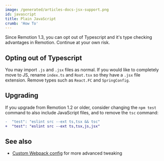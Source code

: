 ```yaml
---
image: /generated/articles-docs-jsx-support.png
id: javascript
title: Plain JavaScript
crumb: 'How To'
---
```


Since Remotion 1.3, you can opt out of Typescript and it's type checking advantages in Remotion. Continue at your own risk.

## Opting out of Typescript

You may import `.js` and `.jsx` files as normal. If you would like to completely move to JS, rename `index.ts` and `Root.tsx` so they have a `.jsx` file extension. Remove types such as `React.FC` and `SpringConfig`.

## Upgrading

If you upgrade from Remotion 1.2 or older, consider changing the `npm test` command to also include JavaScript files, and to remove the `tsc` command:

```diff
-  "test": "eslint src --ext ts,tsx && tsc"
+  "test": "eslint src --ext ts,tsx,js,jsx"
```

## See also

- [Custom Webpack config](/docs/webpack) for more advanced tweaking
